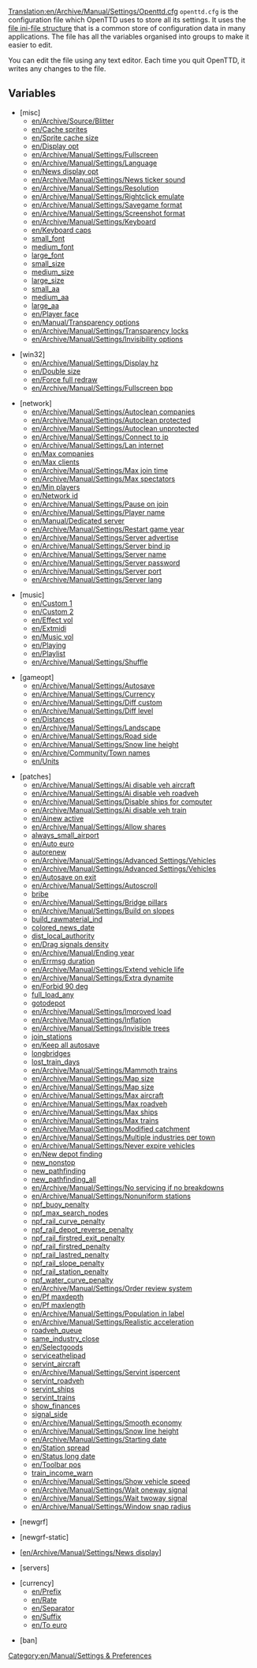[[Translation:en/Archive/Manual/Settings/Openttd.cfg]]
<code>openttd.cfg</code> is the configuration file which OpenTTD uses to store all its settings. It uses the [https://www.wikipedia.org/wiki/INI file ini-file structure] that is a common store of configuration data in many applications. The file has all the variables organised into groups to make it easier to edit.

You can edit the file using any text editor. Each time you quit OpenTTD, it writes any changes to the file.

==Variables==

*<nowiki>[misc]</nowiki>
**[[en/Archive/Source/Blitter]]
**[[en/Cache sprites]]
**[[en/Sprite cache size]]
**[[en/Display opt]]
**[[en/Archive/Manual/Settings/Fullscreen]]
**[[en/Archive/Manual/Settings/Language]]
**[[en/News display opt]]
**[[en/Archive/Manual/Settings/News ticker sound]]
**[[en/Archive/Manual/Settings/Resolution]]
**[[en/Archive/Manual/Settings/Rightclick emulate]]
**[[en/Archive/Manual/Settings/Savegame format]]
**[[en/Archive/Manual/Settings/Screenshot format]]
**[[en/Archive/Manual/Settings/Keyboard]]
**[[en/Keyboard caps]]
**[[en/Archive/Manual/Settings/Unicode|small_font]]
**[[en/Archive/Manual/Settings/Unicode|medium_font]]
**[[en/Archive/Manual/Settings/Unicode|large_font]]
**[[en/Archive/Manual/Settings/Unicode|small_size]]
**[[en/Archive/Manual/Settings/Unicode|medium_size]]
**[[en/Archive/Manual/Settings/Unicode|large_size]]
**[[en/Archive/Manual/Settings/Unicode|small_aa]]
**[[en/Archive/Manual/Settings/Unicode|medium_aa]]
**[[en/Archive/Manual/Settings/Unicode|large_aa]]
**[[en/Player face]]
**[[en/Manual/Transparency options]]
**[[en/Archive/Manual/Settings/Transparency locks]]
**[[en/Archive/Manual/Settings/Invisibility options]]

*<nowiki>[win32]</nowiki>
**[[en/Archive/Manual/Settings/Display hz]]
**[[en/Double size]]
**[[en/Force full redraw]]
**[[en/Archive/Manual/Settings/Fullscreen bpp]]

*<nowiki>[network]</nowiki>
**[[en/Archive/Manual/Settings/Autoclean companies]]
**[[en/Archive/Manual/Settings/Autoclean protected]]
**[[en/Archive/Manual/Settings/Autoclean unprotected]]
**[[en/Archive/Manual/Settings/Connect to ip]]
**[[en/Archive/Manual/Settings/Lan internet]]
**[[en/Max companies]]
**[[en/Max clients]]
**[[en/Archive/Manual/Settings/Max join time]]
**[[en/Archive/Manual/Settings/Max spectators]]
**[[en/Min players]]
**[[en/Network id]]
**[[en/Archive/Manual/Settings/Pause on join]]
**[[en/Archive/Manual/Settings/Player name]]
**[[en/Manual/Dedicated server]]
**[[en/Archive/Manual/Settings/Restart game year]]
**[[en/Archive/Manual/Settings/Server advertise]]
**[[en/Archive/Manual/Settings/Server bind ip]]
**[[en/Archive/Manual/Settings/Server name]]
**[[en/Archive/Manual/Settings/Server password]]
**[[en/Archive/Manual/Settings/Server port]]
**[[en/Archive/Manual/Settings/Server lang]]

*<nowiki>[music]</nowiki>
**[[en/Custom 1]]
**[[en/Custom 2]] 
**[[en/Effect vol]]
**[[en/Extmidi]] 
**[[en/Music vol]]
**[[en/Playing]] 
**[[en/Playlist]]
**[[en/Archive/Manual/Settings/Shuffle]] 

*<nowiki>[gameopt]</nowiki>
**[[en/Archive/Manual/Settings/Autosave]]
**[[en/Archive/Manual/Settings/Currency]]
**[[en/Archive/Manual/Settings/Diff custom]]
**[[en/Archive/Manual/Settings/Diff level]]
**[[en/Distances]]
**[[en/Archive/Manual/Settings/Landscape]]
**[[en/Archive/Manual/Settings/Road side]]
**[[en/Archive/Manual/Settings/Snow line height]]
**[[en/Archive/Community/Town names]]
**[[en/Units]]

*<nowiki>[patches]</nowiki>
**[[en/Archive/Manual/Settings/Ai disable veh aircraft]]
**[[en/Archive/Manual/Settings/Ai disable veh roadveh]]
**[[en/Archive/Manual/Settings/Disable ships for computer]]
**[[en/Archive/Manual/Settings/Ai disable veh train]]
**[[en/Ainew active]]
**[[en/Archive/Manual/Settings/Allow shares]]
**[[en/Archive/Manual/Settings/Always allow small airport|always_small_airport]]
**[[en/Auto euro]]
**[[en/Archive/Manual/Settings/Advanced Settings/Vehicles|autorenew]]
**[[en/Archive/Manual/Settings/Advanced Settings/Vehicles]]
**[[en/Archive/Manual/Settings/Advanced Settings/Vehicles]]
**[[en/Autosave on exit]]
**[[en/Archive/Manual/Settings/Autoscroll]]
**[[en/Archive/Manual/Settings/Bribe authority|bribe]]
**[[en/Archive/Manual/Settings/Bridge pillars]]
**[[en/Archive/Manual/Settings/Build on slopes]]
**[[en/Archive/Manual/Settings/Build raw material industries|build_rawmaterial_ind]]
**[[en/Archive/Manual/Settings/Coloured newspaper|colored_news_date]]
**[[en/Archive/Manual/Settings/Local authority distance|dist_local_authority]]
**[[en/Drag signals density]]
**[[en/Archive/Manual/Ending year]]
**[[en/Errmsg duration]]
**[[en/Archive/Manual/Settings/Extend vehicle life]]
**[[en/Archive/Manual/Settings/Extra dynamite]]
**[[en/Forbid 90 deg]]
**[[en/Archive/Manual/Settings/Full load any cargo|full_load_any]]
**[[en/Archive/Manual/Settings/Allow goto depot orders|gotodepot]]
**[[en/Archive/Manual/Settings/Improved load]]
**[[en/Archive/Manual/Settings/Inflation]]
**[[en/Archive/Manual/Settings/Invisible trees]]
**[[en/Archive/Manual/Settings/Join train stations|join_stations]]
**[[en/Keep all autosave]]
**[[en/Archive/Manual/Settings/Longer bridges|longbridges]]
**[[en/Archive/Manual/Settings/Train is lost warning|lost_train_days]]
**[[en/Archive/Manual/Settings/Mammoth trains]]
**[[en/Archive/Manual/Settings/Map size]]
**[[en/Archive/Manual/Settings/Map size]]
**[[en/Archive/Manual/Settings/Max aircraft]]
**[[en/Archive/Manual/Settings/Max roadveh]]
**[[en/Archive/Manual/Settings/Max ships]]
**[[en/Archive/Manual/Settings/Max trains]]
**[[en/Archive/Manual/Settings/Modified catchment]]
**[[en/Archive/Manual/Settings/Multiple industries per town]]
**[[en/Archive/Manual/Settings/Never expire vehicles]]
**[[en/New depot finding]]
**[[en/Archive/Manual/Non-stop|new_nonstop]]
**[[en/Archive/Manual/Settings/New train pathfinding|new_pathfinding]]
**[[en/Archive/Manual/Settings/New global pathfinding|new_pathfinding_all]]
**[[en/Archive/Manual/Settings/No servicing if no breakdowns]]
**[[en/Archive/Manual/Settings/Nonuniform stations]]
**[[en/Archive/Manual/Settings/New global pathfinding|npf_buoy_penalty]]
**[[en/Archive/Manual/Settings/New global pathfinding|npf_max_search_nodes]]
**[[en/Archive/Manual/Settings/New global pathfinding|npf_rail_curve_penalty]]
**[[en/Archive/Manual/Settings/New global pathfinding|npf_rail_depot_reverse_penalty]]
**[[en/Archive/Manual/Settings/New global pathfinding|npf_rail_firstred_exit_penalty]]
**[[en/Archive/Manual/Settings/New global pathfinding|npf_rail_firstred_penalty]]
**[[en/Archive/Manual/Settings/New global pathfinding|npf_rail_lastred_penalty]]
**[[en/Archive/Manual/Settings/New global pathfinding|npf_rail_slope_penalty]]
**[[en/Archive/Manual/Settings/New global pathfinding|npf_rail_station_penalty]]
**[[en/Archive/Manual/Settings/New global pathfinding|npf_water_curve_penalty]]
**[[en/Archive/Manual/Settings/Order review system]]
**[[en/Pf maxdepth]]
**[[en/Pf maxlength]]
**[[en/Archive/Manual/Settings/Population in label]]
**[[en/Archive/Manual/Settings/Realistic acceleration]]
**[[en/Archive/Manual/Settings/Road vehicle queueing|roadveh_queue]]
**[[en/Archive/Manual/Settings/Same industries close|same_industry_close]]
**[[en/Selectgoods]]
**[[en/Archive/Manual/Settings/Service at helipad|serviceathelipad]]
**[[en/Archive/Manual/Settings/Service interval aircraft|servint_aircraft]]
**[[en/Archive/Manual/Settings/Servint ispercent]]
**[[en/Archive/Manual/Settings/Service interval road vehicles|servint_roadveh]]
**[[en/Archive/Manual/Settings/Service interval ships|servint_ships]]
**[[en/Archive/Manual/Settings/Service interval trains|servint_trains]]
**[[en/Archive/Manual/Settings/Show finances at end of year|show_finances]]
**[[en/Archive/Manual/Settings/Show signals on the drive side|signal_side]]
**[[en/Archive/Manual/Settings/Smooth economy]]
**[[en/Archive/Manual/Settings/Snow line height]]
**[[en/Archive/Manual/Settings/Starting date]]
**[[en/Station spread]]
**[[en/Status long date]]
**[[en/Toolbar pos]]
**[[en/Archive/Manual/Settings/Train income warning|train_income_warn]]
**[[en/Archive/Manual/Settings/Show vehicle speed]]
**[[en/Archive/Manual/Settings/Wait oneway signal]]
**[[en/Archive/Manual/Settings/Wait twoway signal]]
**[[en/Archive/Manual/Settings/Window snap radius]]

*<nowiki>[newgrf]</nowiki>

*<nowiki>[newgrf-static]</nowiki>

*<nowiki>[</nowiki>[[en/Archive/Manual/Settings/News display]]<nowiki>]</nowiki>

*<nowiki>[servers]</nowiki>

*<nowiki>[currency]</nowiki>
**[[en/Prefix]]
**[[en/Rate]]
**[[en/Separator]]
**[[en/Suffix]]
**[[en/To euro]]

*<nowiki>[ban]</nowiki>

[[Category:en/Manual/Settings & Preferences]]